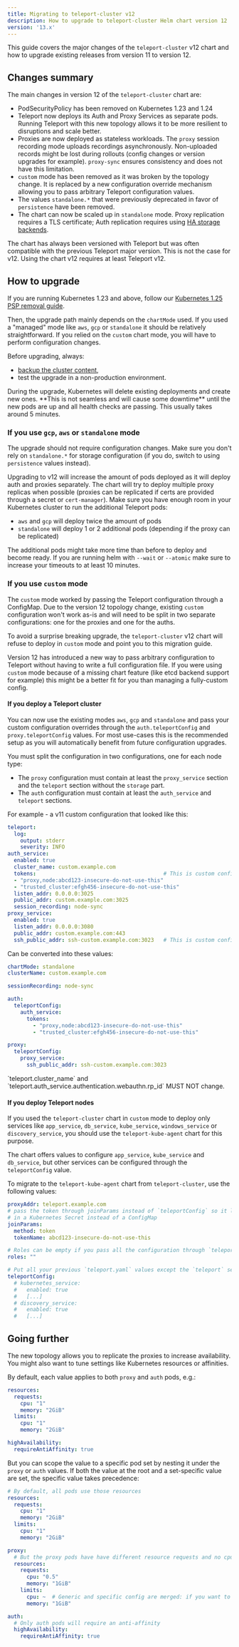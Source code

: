 ```yaml
---
title: Migrating to teleport-cluster v12
description: How to upgrade to teleport-cluster Helm chart version 12
version: '13.x'
---
```


This guide covers the major changes of the `teleport-cluster` v12 chart
and how to upgrade existing releases from version 11 to version 12.

## Changes summary

The main changes in version 12 of the `teleport-cluster` chart are:

- PodSecurityPolicy has been removed on Kubernetes 1.23 and 1.24
- Teleport now deploys its Auth and Proxy Services as separate pods.
  Running Teleport with this new topology allows it to be more resilient to
  disruptions and scale better.
- Proxies are now deployed as stateless workloads. The `proxy` session recording
  mode uploads recordings asynchronously. Non-uploaded records might be lost
  during rollouts (config changes or version upgrades for example).
  `proxy-sync` ensures consistency and does not have this limitation.
- `custom` mode has been removed as it was broken by the topology change.
  It is replaced by a new configuration override mechanism allowing you to pass
  arbitrary Teleport configuration values.
- The values `standalone.*` that were previously deprecated in favor of `persistence`
  have been removed.
- The chart can now be scaled up in `standalone` mode. Proxy replication requires
  a TLS certificate; Auth replication requires using [HA storage backends](/docs/ver/13.x/reference/backends).

<Warning>
  The chart has always been versioned with Teleport but was often compatible with
  the previous Teleport major version. This is not the case for v12. Using the chart
  v12 requires at least Teleport v12.
</Warning>

## How to upgrade

If you are running Kubernetes 1.23 and above, follow our
[Kubernetes 1.25 PSP removal guide](/docs/ver/13.x/deploy-a-cluster/helm-deployments/migration-kubernetes-1-25-psp).

Then, the upgrade path mainly depends on the `chartMode` used. If you used a "managed"
mode like `aws`, `gcp` or `standalone` it should be relatively straightforward.
If you relied on the `custom` chart mode, you will have to perform configuration changes.

Before upgrading, always:

- [backup the cluster content](/docs/ver/13.x/management/operations/backup-restore),
- test the upgrade in a non-production environment.

<Warning>
  During the upgrade, Kubernetes will delete existing deployments and create new ones.
  **This is not seamless and will cause some downtime** until the new pods are up and all health checks are passing.
  This usually takes around 5 minutes.
</Warning>

### If you use `gcp`, `aws` or `standalone` mode

The upgrade should not require configuration changes. Make sure you don't rely
on `standalone.*` for storage configuration (if you do, switch to using
`persistence` values instead).

Upgrading to v12 will increase the amount of pods deployed as it will deploy auth
and proxies separately. The chart will try to deploy multiple proxy replicas when
possible (proxies can be replicated if certs are provided through a secret or
`cert-manager`). Make sure you have enough room in your Kubernetes cluster to run
the additional Teleport pods:

- `aws` and `gcp` will deploy twice the amount of pods
- `standalone` will deploy 1 or 2 additional pods (depending if the proxy can be replicated)

The additional pods might take more time than before to deploy and become ready.
If you are running helm with `--wait` or `--atomic` make sure to increase your
timeouts to at least 10 minutes.

### If you use `custom` mode

The `custom` mode worked by passing the Teleport configuration through a ConfigMap.
Due to the version 12 topology change, existing `custom` configuration won't work
as-is and will need to be split in two separate configurations: one for the proxies
and one for the auths.

To avoid a surprise breaking upgrade, the `teleport-cluster` v12 chart will refuse
to deploy in `custom` mode and point you to this migration guide.

Version 12 has introduced a new way to pass arbitrary configuration to Teleport
without having to write a full configuration file. If you were using `custom` mode
because of a missing chart feature (like etcd backend support for example) this
might be a better fit for you than managing a fully-custom config.

#### If you deploy a Teleport cluster

You can now use the existing modes `aws`, `gcp` and `standalone` and pass your custom
configuration overrides through the `auth.teleportConfig` and `proxy.teleportConfig`
values. For most use-cases this is the recommended setup as you will automatically
benefit from future configuration upgrades.

You must split the configuration in two configurations, one for each node type:

- The `proxy` configuration must contain at least the `proxy_service` section
  and the `teleport` section without the `storage` part.
- The `auth` configuration must contain at least the `auth_service` and
  `teleport` sections.

For example - a v11 custom configuration that looked like this:

```yaml
teleport:
  log:
    output: stderr
    severity: INFO
auth_service:
  enabled: true
  cluster_name: custom.example.com
  tokens:                                        # This is custom configuration
  - "proxy,node:abcd123-insecure-do-not-use-this"
  - "trusted_cluster:efgh456-insecure-do-not-use-this"
  listen_addr: 0.0.0.0:3025
  public_addr: custom.example.com:3025
  session_recording: node-sync
proxy_service:
  enabled: true
  listen_addr: 0.0.0.0:3080
  public_addr: custom.example.com:443
  ssh_public_addr: ssh-custom.example.com:3023   # This is custom configuration
```

Can be converted into these values:

```yaml
chartMode: standalone
clusterName: custom.example.com

sessionRecording: node-sync

auth:
  teleportConfig:
    auth_service:
      tokens:
        - "proxy,node:abcd123-insecure-do-not-use-this"
        - "trusted_cluster:efgh456-insecure-do-not-use-this"

proxy:
  teleportConfig:
    proxy_service:
      ssh_public_addr: ssh-custom.example.com:3023
```

<Warning>
  `teleport.cluster_name` and `teleport.auth_service.authentication.webauthn.rp_id` MUST NOT change.
</Warning>

#### If you deploy Teleport nodes

If you used the `teleport-cluster` chart in `custom` mode to deploy only services
like `app_service`, `db_service`, `kube_service`, `windows_service` or `discovery_service`,
you should use the `teleport-kube-agent` chart for this purpose.

The chart offers values to configure `app_service`, `kube_service` and `db_service`,
but other services can be configured through the `teleportConfig` value.

To migrate to the `teleport-kube-agent` chart from `teleport-cluster`,
use the following values:

```yaml
proxyAddr: teleport.example.com
# pass the token through joinParams instead of `teleportConfig` so it lives
# in a Kubernetes Secret instead of a ConfigMap
joinParams:
  method: token
  tokenName: abcd123-insecure-do-not-use-this

# Roles can be empty if you pass all the configuration through `teleportConfig`
roles: ""

# Put all your previous `teleport.yaml` values except the `teleport` section below
teleportConfig:
  # kubernetes_service:
  #   enabled: true
  #   [...]
  # discovery_service:
  #   enabled: true
  #   [...]
```

## Going further

The new topology allows you to replicate the proxies to increase availability.
You might also want to tune settings like Kubernetes resources or affinities.

By default, each value applies to both `proxy` and `auth` pods, e.g.:

```yaml
resources:
  requests:
    cpu: "1"
    memory: "2GiB"
  limits:
    cpu: "1"
    memory: "2GiB"

highAvailability:
  requireAntiAffinity: true
```

But you can scope the value to a specific pod set by nesting it under the `proxy`
or `auth` values. If both the value at the root and a set-specific value are set,
the specific value takes precedence:

```yaml
# By default, all pods use those resources
resources:
  requests:
    cpu: "1"
    memory: "2GiB"
  limits:
    cpu: "1"
    memory: "2GiB"

proxy:
  # But the proxy pods have have different resource requests and no cpu limits
  resources:
    requests:
      cpu: "0.5"
      memory: "1GiB"
    limits:
      cpu: ~  # Generic and specific config are merged: if you want to unset a value, you must do it explicitly
      memory: "1GiB"

auth:
  # Only auth pods will require an anti-affinity
  highAvailability:
    requireAntiAffinity: true
```
